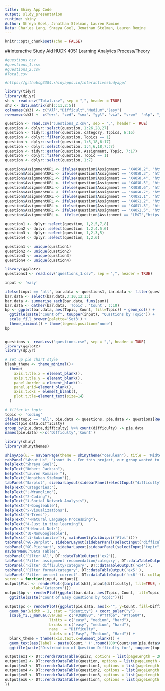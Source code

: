 ```yaml
---
title: Shiny App Code
output: slidy_presentation
runtime: shiny
Author: Shreya Goel, Jonathan Stelman, Lauren Romine
Data: Charles Lang, Shreya Goel, Jonathan Stelman, Lauren Romine
---
```


```r
knitr::opts_chunk$set(echo = FALSE)
```
##Interactive Study Aid
HUDK 4051 Learning Analytics Process/Theory
```r
#questions.csv
#questions_1.csv
#questions_2.csv
#Total.csv

#https://githubsg3384.shinyapps.io/interactivestudyapp/

library(tidyr)
library(dplyr)
sh <- read.csv("Total.csv", sep = ",", header = TRUE)
sh3 <- data.matrix(sh[1:11,2:5])
colnames(sh3) <- c("All","Difficult","Medium","Easy")
rownames(sh3) <- c("wrn", "cod", "sna", "ggl", "viz", "tree", "nlp", "jitl", "nnt", "nggl", "sub")

question <- read.csv("questions_2.csv", sep = ",", header = TRUE)
question <- dplyr::select(question, 1:26,28,27)
question <- tidyr::gather(question, category, Topics, 6:16)
question <- dplyr::filter(question, Topics == 1)
question <- dplyr::select(question, 1:5,18,6:17)
question <- dplyr::select(question, 1:4,6,18,7:17)
question <- tidyr::gather(question, Assignment, Topic, 7:17)
question <- dplyr::filter(question, Topic == 1)
question <- dplyr::select(question, 1:7)

question$AssignmentURL <- ifelse(question$Assignment == "X4050.2", "https://github.com/core-methods-in-edm/assignment2", question$Assignment)
question$AssignmentURL <- ifelse(question$Assignment == "X4050.3", "https://github.com/core-methods-in-edm/assignment3", question$AssignmentURL)
question$AssignmentURL <- ifelse(question$Assignment == "X4050.4", "https://github.com/core-methods-in-edm/assignment4", question$AssignmentURL)
question$AssignmentURL <- ifelse(question$Assignment == "X4050.5", "https://github.com/core-methods-in-edm/assignment5", question$AssignmentURL)
question$AssignmentURL <- ifelse(question$Assignment == "X4050.6", "https://github.com/core-methods-in-edm/assignment6", question$AssignmentURL)
question$AssignmentURL <- ifelse(question$Assignment == "X4050.7", "https://github.com/core-methods-in-edm/assignment7", question$AssignmentURL)
question$AssignmentURL <- ifelse(question$Assignment == "X4051.1", "https://github.com/core-methods-in-edm/assignment8", question$AssignmentURL)
question$AssignmentURL <- ifelse(question$Assignment == "X4051.2", "https://github.com/la-process-and-theory/assignment2", question$AssignmentURL) 
question$AssignmentURL <- ifelse(question$Assignment == "X4051.3", "https://github.com/la-process-and-theory/assignment3", question$AssignmentURL) 
question$AssignmentURL <- ifelse(question$Assignment == "X4051.5", "https://github.com/la-process-and-theory/assignment5", question$AssignmentURL)
question$AssignmentURL <-  ifelse(question$Assignment == "LMGT","https://www.google.com", question$AssignmentURL)

question1 <- dplyr::select(question, 1,2,5,7,8)
question2 <- dplyr::select(question, 1,2,4,5,6)
question3 <- dplyr::select(question, 1,2,3,5)
question4 <- dplyr::select(question, 1,2,6)

question1 <- unique(question1)
question2 <- unique(question2)
question3 <- unique(question3)
question4 <- unique(question4)

library(ggplot2)
questions1 <- read.csv("questions_1.csv", sep = ",", header = TRUE)

input <- 'easy'

ifelse(input == 'all', bar.data <- questions1, bar.data <- filter(questions1, questions1$difficulty==input))
bar.data <- select(bar.data,3:10,12:13)
bar.data <- summarise_each(bar.data, funs(sum))
bar.data <- gather(bar.data, 'Topic', 'Count', 1:10)
bp <- ggplot(bar.data, aes(Topic, Count, fill=Topic)) + geom_col() +
  ggtitle(paste("Count of", toupper(input), "Questions by Topic")) +
  scale_fill_brewer(palette='Set3') + 
  theme_minimal() + theme(legend.position='none')
bp


questions <- read.csv("questions.csv", sep = ",", header = TRUE)
library(ggplot2)
library(dplyr)

# set up pie chart style
blank_theme <- theme_minimal()+
  theme(
    axis.title.x = element_blank(),
    axis.title.y = element_blank(),
    panel.border = element_blank(),
    panel.grid=element_blank(),
    axis.ticks = element_blank(),
    plot.title=element_text(size=14)
  )

# filter by topic
topic <- 'coding'
ifelse(topic == 'all', pie.data <- questions, pie.data <- questions[Reduce(`&`, Map(`==`, questions[topic],1)),])
select(pie.data,difficulty)
group_by(pie.data,difficulty) %>% count(difficulty) -> pie.data
names(pie.data) <-c('Difficulty','Count')

library(shiny)
library(shinythemes)
```

```r
shinyApp(ui = navbarPage(theme = shinytheme("cerulean"), title = 'Midterm Test Breakdown',
tabPanel("About Us", "About Us - For this project, our group wanted to both provide visualizations that would supply easy and helpful information about the midterm questions and content, and also give future students some support in preparing for similar diagnostic tests. To that end, we created a bar chart that can be dynamically filtered to show information about different aspects or features of the midterm. (We also made a prettier ggplot bar chart and pie chart, but as of deadline we have not been able to make them dynamic.) Additionally, we created a responsive data table that can be searched or filtered to find HUDK-4050 and HUDK-4051 assignments that include skills, tools, or information relevant to each particular question. ", helpText("About the Team:"), 
helpText("Shreya Goel"), 
helpText("Robert Jackson"),
helpText("Lauren Romaine "),
helpText("Jonathan Stelman")),
tabPanel("Barplot", sidebarLayout(sidebarPanel(selectInput("difficulty", "Choose Level of Difficulty:", choices=colnames(sh3)), hr(), 
helpText("Categories:"), 
helpText("1-Wrangling"),
helpText("2-Coding"),
helpText("3-Social Network Analysis"),
helpText("4-Googleable"),
helpText("5-Visualizations"), 
helpText("6-Trees"), 
helpText("7-Natural Language Processing"), 
helpText("8-Just in time learning"), 
helpText("9-Neural Nets"),  
helpText("10-NonGoogleable"), 
helpText("11-Substantive")), mainPanel(plotOutput("Plot")))),
tabPanel("GG-Barplot", sidebarLayout(sidebarPanel(selectInput("difficulty", "Difficulty:", choices=unique(questions1$difficulty)), hr(), helpText("Data from midterm 2017")), mainPanel(plotOutput("bp")))),
tabPanel("GG-Piechart", sidebarLayout(sidebarPanel(selectInput("topic", "Topic:", choices=unique(question1$category)), hr(), helpText("Data from midterm 2017")), mainPanel(plotOutput("pc")))),
navbarMenu("Data Tables",
tabPanel('Filter All', DT::dataTableOutput('ex2')),
tabPanel('Filter assignment recomendation/category', DT::dataTableOutput('ex3')),
tabPanel('Filter difficulty/category', DT::dataTableOutput('ex4')),
tabPanel('Filter format/category', DT::dataTableOutput('ex5')),
tabPanel('Filter percent correct', DT::dataTableOutput('ex6'))), collapsible = TRUE),
server = function(input, output){
output$Plot <- renderPlot({barplot(sh3[,input$difficulty], fill=TRUE, col=rgb(0.32,0.83,0.64), main="Number of questions in each category for the difficulty level", ylab="Number of Questions",
            xlab="Category")})
output$bp <- renderPlot({ggplot(bar.data, aes(Topic, Count, fill=Topic)) + geom_col() +
  ggtitle(paste("Count of Easy questions by topic"))})

output$pc <- renderPlot({ggplot(pie.data, aes(x="", y=Count, fill=Difficulty)) +
  geom_bar(width = 1, stat = "identity") + coord_polar("y") + 
  scale_fill_manual(values = c("#30B080", "#ffff66", "#ff6600"),
                    limits = c("easy", "medium", "hard"),
                    breaks = c("easy", "medium", "hard"),
                    name   = "Difficulty",
                    labels = c("Easy", "Medium", "Hard")) + 
  blank_theme + theme(axis.text.x=element_blank()) + 
  geom_text(aes(label = paste(Count,' (',round(100*Count/sum(pie.data$Count)),'%)', sep = '')), position = position_stack(vjust = 0.5)) +
  ggtitle(paste("Distribution of Question Difficulty for", toupper(topic), "Questions"))})

output$ex1 <- DT::renderDataTable(quiz2, options = list(pageLength = 20))
output$ex2 <- DT::renderDataTable(question, options = list(pageLength = 20))
output$ex3 <- DT::renderDataTable(question1, options = list(pageLength = 20))
output$ex4 <- DT::renderDataTable(question2, options = list(pageLength = 20))
output$ex5 <- DT::renderDataTable(question3, options = list(pageLength = 20))
output$ex6 <- DT::renderDataTable(question4, options = list(pageLength = 20))
})
```
